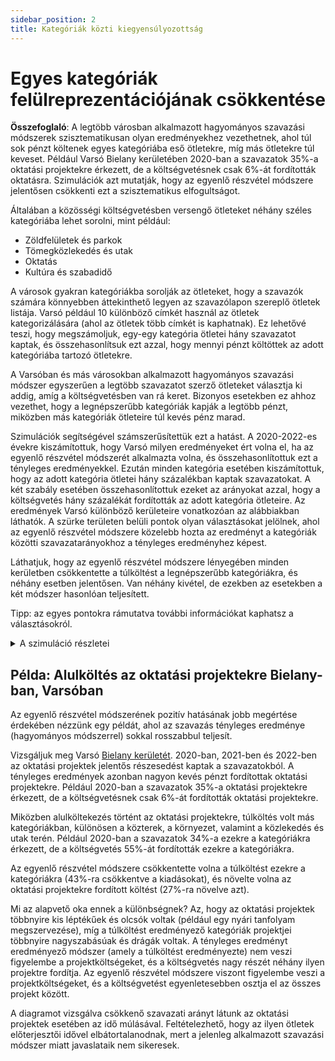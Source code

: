 ```yaml
---
sidebar_position: 2
title: Kategóriák közti kiegyensúlyozottság
---
```



# Egyes kategóriák felülreprezentációjának csökkentése


<div class="summary">
<b>Összefoglaló</b>:
A legtöbb városban alkalmazott hagyományos szavazási módszerek szisztematikusan olyan eredményekhez vezethetnek, ahol túl sok pénzt költenek egyes kategóriába eső ötletekre, míg más ötletekre túl keveset.
Például Varsó Bielany kerületében 2020-ban a szavazatok 35%-a oktatási projektekre érkezett, de a költségvetésnek csak 6%-át fordították oktatásra.
Szimulációk azt mutatják, hogy az egyenlő részvétel módszere jelentősen csökkenti ezt a szisztematikus elfogultságot.
</div>

Általában a közösségi költségvetésben versengő ötleteket néhány széles kategóriába lehet sorolni, mint például:
* Zöldfelületek és parkok
* Tömegközlekedés és utak
* Oktatás
* Kultúra és szabadidő

A városok gyakran kategóriákba sorolják az ötleteket, hogy a szavazók számára könnyebben áttekinthető legyen az szavazólapon szereplő ötletek listája. 
Varsó például 10 különböző címkét használ az ötletek kategorizálására (ahol az ötletek több címkét is kaphatnak).
Ez lehetővé teszi, hogy megszámoljuk, egy-egy kategória ötletei hány szavazatot kaptak, és összehasonlítsuk ezt azzal, hogy mennyi pénzt költöttek az adott kategóriába tartozó ötletekre.

A Varsóban és más városokban alkalmazott hagyományos szavazási módszer egyszerűen a legtöbb szavazatot szerző ötleteket választja ki addig, amíg a költségvetésben van rá keret.
Bizonyos esetekben ez ahhoz vezethet, hogy a legnépszerűbb kategóriák kapják a legtöbb pénzt, miközben más kategóriák ötleteire túl kevés pénz marad.

Szimulációk segítségével számszerűsítettük ezt a hatást. A 2020-2022-es évekre kiszámítottuk, hogy Varsó milyen eredményeket ért volna el, ha az egyenlő részvétel módszerét alkalmazta volna, és összehasonlítottuk ezt a tényleges eredményekkel.
Ezután minden kategória esetében kiszámítottuk, hogy az adott kategória ötletei hány százalékban kaptak szavazatokat. A két szabály esetében összehasonlítottuk ezeket az arányokat azzal, hogy a költségvetés hány százalékát fordították az adott kategória ötleteire.
Az eredmények Varsó különböző kerületeire vonatkozóan az alábbiakban láthatók.
A szürke területen belüli pontok olyan választásokat jelölnek, ahol az egyenlő részvétel módszere közelebb hozta az eredményt a kategóriák közötti szavazatarányokhoz a tényleges eredményhez képest.

Láthatjuk, hogy az egyenlő részvétel módszere lényegében minden kerületben csökkentette a túlköltést a legnépszerűbb kategóriákra, és néhány esetben jelentősen.
Van néhány kivétel, de ezekben az esetekben a két módszer hasonlóan teljesített.

<Datawrapper src="//datawrapper.dwcdn.net/E7ac1/2/" />

Tipp: az egyes pontokra rámutatva további információkat kaphatsz a választásokról.

<details>
<summary>A szimuláció részletei</summary>

A szimulációt 2023 januárjában végeztük a [Pabulib könyvtár](http://pabulib.org/) szavazási adatai alapján, amelyek a 2020-as, 2021-es és 2022-es varsói közösségi költségvetési választásokból származnak.
Minden évben 19 választás zajlott: egy-egy Varsó 18 kerületében, valamint egy az egész városra vonatkozóan.
A szimulációban csak a kerületeket vettük figyelembe, összesen 3 &middot; 18 = 54 adatállománnyal.
Ezek az adatállományok kategóriákkal vannak ellátva: minden ötlet egy vagy több kategóriába tartozik. 
Néhány ötlet nincs kategóriába sorolva; kényelmi okokból ezeket a „nincs címke” kategóriába soroltuk.

Ezután kiszámítottuk a kategóriák szavazatarányait minden választásra vonatkozóan.
Az első lépésben minden szavazót 1 ponttal képviseltünk, amelyet egyenlő részre osztottunk a szavazó által támogatott ötlet között.
Például ha egy szavazó 4 ötletre szavazott (a maximum 10 szavazatból), akkor mind a 4 ötlet 0,25 pontot kapott.
A második lépésben minden ötlet pontjait egyenlően osztottuk szét az általa képviselt kategóriák között.
Például ha egy ötlet 30 pontot kapott, és 3 kategóriába tartozik, akkor minden kategória 10 pontot kapott.
Végül kiszámítottuk az egyes kategóriák által kapott összes pont arányát (vagyis normalizáltuk a szavazatarányokat, hogy az összegük 1 legyen).

Ezután kiszámítottuk az egyenlő részvétel módszerének eredményeit minden választásra vonatkozóan. 
Mind az így kapott eredményre, mind a tényleges eredményre kiszámítottuk az egyes kategóriák költségvetési arányait.
Az egyes ötletek költségeit egyenlően osztottuk el a ötletekhez tartozó kategóriák között.
Például ha egy ötlet költsége 600 volt, és 3 kategóriába tartozott, akkor minden kategória 200-at kapott.
Végül kiszámítottuk az egyes kategóriák által kapott összes költség arányát (vagyis normalizáltuk a költségvetési arányokat, hogy az összegük 1 legyen).

Miután kiszámítottuk a szavazat- és költségvetési arányokat, kiszámítottuk a két eredmény közötti **távolságot**.
Ezt az "L1-távolság" segítségével végeztük: az összes kategóriára összeadtuk a szavazati és költségvetési arány közötti abszolút eltérést.
Például ha csak 3 kategória volt, és a szavazati arányok (10%, 30%, 60%), míg a költségvetési arányok (20%, 30%, 50%), akkor a távolság 10% + 0% + 10% = 20% lenne.
(A szórványdiagram tengelyeinek jelöléseit úgy méreteztük át, hogy az érdekes pontok egy [0, 10] négyzetben legyenek, így a számoknak nincs konkrét jelentésük.)
Megjegyezzük, hogy a kisebb távolság azt jelenti, hogy a költségvetés eloszlása közelebb áll a szavazatarány eloszlásához.

Más távolságokat is használtunk (például KL-divergencia), de azt találtuk, hogy az L1-távolság működött a legjobban; mindenesetre az eredmények hasonlóak voltak abban, hogy az egyenlő részvétel módszere az esetek túlnyomó többségében közelebb állt a szavazati arányhoz, mint a tényleges eredmény.

</details>

## Példa: Alulköltés az oktatási projektekre Bielany-ban, Varsóban

Az egyenlő részvétel módszerének pozitív hatásának jobb megértése érdekében nézzünk egy példát, ahol az szavazás tényleges eredménye (hagyományos módszerrel) sokkal rosszabbul teljesít.

Vizsgáljuk meg Varsó [Bielany kerületét](https://en.wikipedia.org/wiki/Bielany). 
2020-ban, 2021-ben és 2022-ben az oktatási projektek jelentős részesedést kaptak a szavazatokból.
A tényleges eredmények azonban nagyon kevés pénzt fordítottak oktatási projektekre.
Például 2020-ban a szavazatok 35%-a oktatási projektekre érkezett, de a költségvetésnek csak 6%-át fordították oktatási projektekre.

Miközben alulköltekezés történt az oktatási projektekre, túlköltés volt más kategóriákban, különösen a közterek, a környezet, valamint a közlekedés és utak terén.
Például 2020-ban a szavazatok 34%-a ezekre a kategóriákra érkezett, de a költségvetés 55%-át fordították ezekre a kategóriákra.

Az egyenlő részvétel módszere csökkentette volna a túlköltést ezekre a kategóriákra (43%-ra csökkentve a kiadásokat), és növelte volna az oktatási projektekre fordított költést (27%-ra növelve azt).

<Datawrapper src="//datawrapper.dwcdn.net/dHS07/3/" />

Mi az alapvető oka ennek a különbségnek? Az, hogy az oktatási projektek többnyire kis léptékűek és olcsók voltak (például egy nyári tanfolyam megszervezése), míg a túlköltést eredményező kategóriák projektjei többnyire nagyszabásúak és drágák voltak. A tényleges eredményt eredményező módszer (amely a túlköltést eredményezte) nem veszi figyelembe a projektköltségeket, és a költségvetés nagy részét néhány ilyen projektre fordítja. Az egyenlő részvétel módszere viszont figyelembe veszi a projektköltségeket, és a költségvetést egyenletesebben osztja el az összes projekt között.

A diagramot vizsgálva csökkenő szavazati arányt látunk az oktatási projektek esetében az idő múlásával. Feltételezhető, hogy az ilyen ötletek előterjesztői idővel elbátortalanodnak, mert a jelenleg alkalmazott szavazási módszer miatt javaslataik nem sikeresek.
